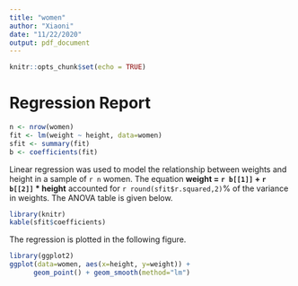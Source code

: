 ```yaml
---
title: "women"
author: "Xiaoni"
date: "11/22/2020"
output: pdf_document
---
```


```r
knitr::opts_chunk$set(echo = TRUE)
```
# Regression Report	

```r
n <- nrow(women)	
fit <- lm(weight ~ height, data=women)	
sfit <- summary(fit)	
b <- coefficients(fit)	
```	

Linear regression was used to model the relationship between
weights and height in a sample of `r n` women. The equation
     **weight = `r b[[1]]` +  `r b[[2]]` * height**	
accounted for `r round(sfit$r.squared,2)`% of the variance
in weights. The ANOVA table is given below.

```r
library(knitr)	
kable(sfit$coefficients)	
```

The regression is plotted in the following figure.

```r
library(ggplot2)
ggplot(data=women, aes(x=height, y=weight)) +
      geom_point() + geom_smooth(method="lm")
```